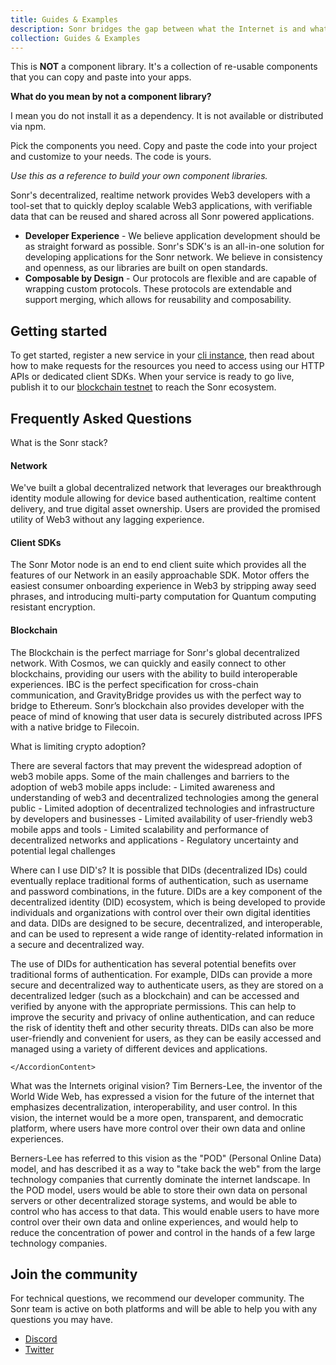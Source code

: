 ```yaml
---
title: Guides & Examples
description: Sonr bridges the gap between what the Internet is and what it should be.
collection: Guides & Examples
---
```


This is **NOT** a component library. It's a collection of re-usable components that you can copy and paste into your apps.

**What do you mean by not a component library?**

I mean you do not install it as a dependency. It is not available or distributed via npm.

Pick the components you need. Copy and paste the code into your project and customize to your needs. The code is yours.

_Use this as a reference to build your own component libraries._


Sonr's decentralized, realtime network provides Web3 developers with a tool-set that to quickly deploy scalable Web3 applications, with verifiable data that can be reused and shared across all Sonr powered applications.

- **Developer Experience** - We believe application development should be as straight forward as possible. Sonr's SDK's is an all-in-one solution for developing applications for the Sonr network. We believe in consistency and openness, as our libraries are built on open standards.
- **Composable by Design** - Our protocols are flexible and are capable of wrapping custom protocols. These protocols are extendable and support merging, which allows for reusability and composability.


## Getting started

To get started, register a new service in your [cli instance](https://github.com/sonr-io/sonr), then read about how to make requests for the resources you need to access using our HTTP APIs or dedicated client SDKs. When your service is ready to go live, publish it to our [blockchain testnet](https://rpc.sonr.ws) to reach the Sonr ecosystem.



## Frequently Asked Questions

<Accordion type="multiple" collapsible>

<AccordionItem value="faq-1">
	<AccordionTrigger>
		What is the Sonr stack?
	</AccordionTrigger>
	<AccordionContent>

#### Network
We've built a global decentralized network that leverages our breakthrough identity module allowing for device based authentication, realtime content delivery, and true digital asset ownership. Users are provided the promised utility of Web3 without any lagging experience.

#### Client SDKs

The Sonr Motor node is an end to end client suite which provides all the features of our Network in an easily approachable SDK. Motor offers the easiest consumer onboarding experience in Web3 by stripping away seed phrases, and introducing multi-party computation for Quantum computing resistant encryption.

#### Blockchain

The Blockchain is the perfect marriage for Sonr's global decentralized network. With Cosmos, we can quickly and easily connect to other blockchains, providing our users with the ability to build interoperable experiences. IBC is the perfect specification for cross-chain communication, and GravityBridge provides us with the perfect way to bridge to Ethereum. Sonr’s blockchain also provides developer with the peace of mind of knowing that user data is securely distributed across IPFS with a native bridge to Filecoin.

</AccordionContent>

</AccordionItem>

<AccordionItem value="faq-2">
<AccordionTrigger>
What is limiting crypto adoption?
</AccordionTrigger>
<AccordionContent>

There are several factors that may prevent the widespread adoption of web3 mobile apps. Some of the main challenges and barriers to the adoption of web3 mobile apps include:
              - Limited awareness and understanding of web3 and decentralized technologies among the general public
              - Limited adoption of decentralized technologies and infrastructure by developers and businesses
              - Limited availability of user-friendly web3 mobile apps and tools
              - Limited scalability and performance of decentralized networks and applications
              - Regulatory uncertainty and potential legal challenges


</AccordionContent>
</AccordionItem>

<AccordionItem value="faq-3">
	<AccordionTrigger>
	Where can I use DID's?
	</AccordionTrigger>
	<AccordionContent>
It is possible that DIDs (decentralized IDs) could eventually replace traditional forms of authentication, such as username and password combinations, in the future. DIDs are a key component of the decentralized identity (DID) ecosystem, which is being developed to provide individuals and organizations with control over their own digital identities and data. DIDs are designed to be secure, decentralized, and interoperable, and can be used to represent a wide range of identity-related information in a secure and decentralized way.

The use of DIDs for authentication has several potential benefits over traditional forms of authentication. For example, DIDs can provide a more secure and decentralized way to authenticate users, as they are stored on a decentralized ledger (such as a blockchain) and can be accessed and verified by anyone with the appropriate permissions. This can help to improve the security and privacy of online authentication, and can reduce the risk of identity theft and other security threats. DIDs can also be more user-friendly and convenient for users, as they can be easily accessed and managed using a variety of different devices and applications.

    </AccordionContent>

</AccordionItem>

<AccordionItem value="faq-4">
	<AccordionTrigger>
	What was the Internets original vision?
	</AccordionTrigger>
	<AccordionContent>
Tim Berners-Lee, the inventor of the World Wide Web, has expressed a vision for the future of the internet that emphasizes decentralization, interoperability, and user control. In this vision, the internet would be a more open, transparent, and democratic platform, where users have more control over their own data and online experiences.

Berners-Lee has referred to this vision as the "POD" (Personal Online Data) model, and has described it as a way to "take back the web" from the large technology companies that currently dominate the internet landscape. In the POD model, users would be able to store their own data on personal servers or other decentralized storage systems,
and would be able to control who has access to that data. This would enable users to have more control over their own data and online experiences, and would help to reduce the concentration of power and control in the hands of a few large technology companies.
    </AccordionContent>

</AccordionItem>

</Accordion>


## Join the community

For technical questions, we recommend our developer community. The Sonr team is active on both platforms and will be able to help you with any questions you may have.

- [Discord](https://sonr.io/discord)
- [Twitter](https://sonr.io/twitter)
